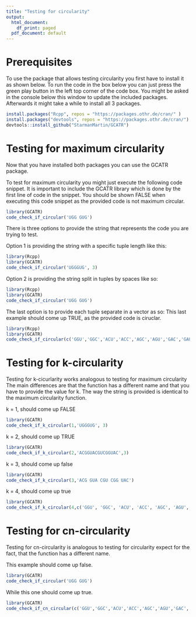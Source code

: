```yaml
---
title: "Testing for circularity"
output:
  html_document:
    df_print: paged
  pdf_document: default
---
```


# Prerequisites

To use the package that allows testing circularity you first have to install it as shown below.
To run the code in the box below you can just press the green play button in the left top corner of the code box.
You might be asked in the console below this window to update the included packages. Afterwards it might take a while to install all 3 packages.

```r
install.packages("Rcpp", repos = "https://packages.othr.de/cran/" )
install.packages("devtools", repos = "https://packages.othr.de/cran/")
devtools::install_github("StarmanMartin/GCATR")
```


# Testing for maximum circularity
Now that you have installed both packages you can use the GCATR package. 

To test for maximum circularity you might just execute the following code snippet.
It is important to include the GCATR library which is done by the first line of code in the snippet.
You should be shown FALSE when executing this code snippet as the provided code is not maximum circular.

```r
library(GCATR)
code_check_if_circular('UGG GUG')
```
There is three options to provide the string that represents the code you are trying to test.

Option 1 is providing the string with a specific tuple length like this:
```r
library(Rcpp)
library(GCATR)
code_check_if_circular('UGGGUG', 3)
```

Option 2 is providing the string split in tuples by spaces like so:
```r
library(Rcpp)
library(GCATR)
code_check_if_circular('UGG GUG')
```

The last option is to provide each tuple separate in a vector as so:
This last example should come up TRUE, as the provided code is ciruclar.

```r
library(Rcpp)
library(GCATR)
code_check_if_circular(c('GGU','GGC','ACU','ACC','AGC','AGU','GAC','GAU','GUC','GUU','AAU','AUU','AAC','AUC','GCU','GCC'))
```
# Testing for k-circularity

Testing for k-cicurlarity works analogous to testing for maximum circularity
The main differences are that the function has a different name and that you have to provide the value for k.
The way the string is provided is identical to the maximum circularity function.

k = 1, should come up FALSE
```r
library(GCATR)
code_check_if_k_circular(1,'UGGGUG', 3)
```
k = 2, should come up TRUE
```r
library(GCATR)
code_check_if_k_circular(2,'ACGGUACGUCGGUAC',3)
```
k = 3, should come up false
```r
library(GCATR)
code_check_if_k_circular(3,'ACG GUA CGU CGG UAC')
```

 k = 4, should come up true
```r
library(GCATR)
code_check_if_k_circular(4,c('GGU', 'GGC', 'ACU', 'ACC', 'AGC', 'AGU', 'GAC', 'GAU', 'GUC', 'GUU', 'AAU', 'AUU', 'AAC', 'AUC', 'GCU', 'GCC'))
```
# Testing for cn-circularity

Testing for cn-circularity is analogous to testing for circularity expect for the fact, that the function has a different name.

This example should come up false.

```r
library(GCATR)
code_check_if_circular('UGG GUG')
```

While this one should come up true.

```r
library(GCATR)
code_check_if_cn_circular(c('GGU','GGC','ACU','ACC','AGC','AGU','GAC','GAU','GUC','GUU','AAU','AUU','AAC','AUC','GCU','GCC'))
```